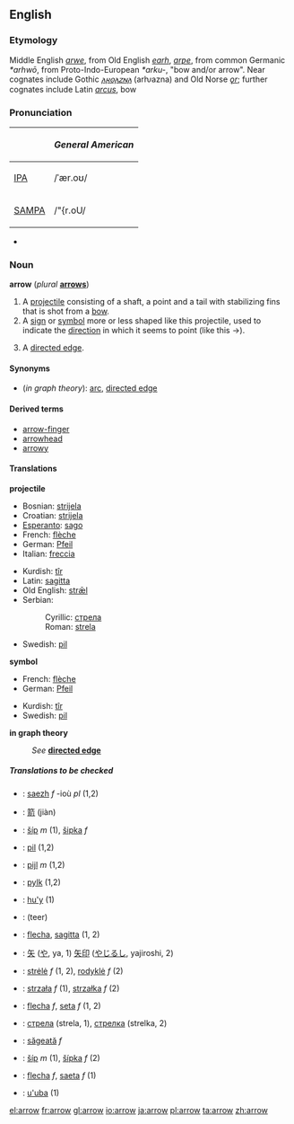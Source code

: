 ==English==

===Etymology===
Middle English ''[[arwe]]'', from Old English ''[[earh]]'', ''[[arƿe]]'', from common Germanic ''*arhwō'', from Proto-Indo-European ''*arku-'', "bow and/or arrow".  Near cognates include Gothic ''[[𐌰𐍂𐍈𐌰𐌶𐌽𐌰]]'' (arƕazna) and Old Norse ''[[ǫr]]''; further cognates include Latin ''[[arcus]]'', bow 

===Pronunciation===
{| border=1 cellpadding=5
! !! ''General American'' 
|-
| [[IPA]] || /ˈær.oʊ/
|- 
| [[SAMPA]] || /"{r.oU/
|}
*{{audio|en-us-arrow.ogg|Audio (US)}}

===Noun===
'''arrow''' (''plural'' '''[[arrows]]''')
#A [[projectile]] consisting of a shaft, a point and a tail with stabilizing fins that is shot from a [[bow]].
#A [[sign]] or [[symbol]] more or less shaped like this projectile, used to indicate the [[direction]] in which it seems to point (like this <math>\to</math>).
#{{graphtheory}} A [[directed edge]].

====Synonyms====
*(''in graph theory''): [[arc]], [[directed edge]]

====Derived terms====
*[[arrow-finger]]
*[[arrowhead]]
*[[arrowy]]

====Translations====

'''projectile'''
{{top}}
*Bosnian: [[strijela#Bosnian|strijela]] {{f}}
*Croatian: [[strijela#Croatian|strijela]] {{f}}
*[[Esperanto]]: [[sago]]
*French: [[flèche]] {{f}}
*German: [[Pfeil]] {{m}}
*Italian: [[freccia]] {{f}}
{{mid}}
*Kurdish: [[tîr]] {{m}}
*Latin: [[sagitta]] {{f}}
*Old English: [[stræl|strǣl]]
*Serbian:
*:Cyrillic: [[стрела#Serbian|стрела]] {{f}}
*:Roman: [[strela#Serbian|strela]] {{f}}
*Swedish: [[pil]] {{c}}
{{bottom}}

'''symbol'''
{{top}}
*French: [[flèche]] {{f}}
*German: [[Pfeil]] {{m}}
{{mid}}
*Kurdish: [[tîr]] {{m}}
*Swedish: [[pil]] {{c}}
{{bottom}}

'''in graph theory'''
:''See'' '''[[directed edge]]'''

=====Translations to be checked=====
<!--Remove this section once all of the translations below have been moved into the tables above.-->
{{checktrans}}

*{{ttbc|Breton}}: [[saezh]] ''f'' -ioù ''pl'' (1,2)
*{{ttbc|Chinese}}: [[箭]] (jiàn)
*{{ttbc|Czech}}: [[šíp]]  ''m'' (1), [[šipka]]  ''f'' 
*{{ttbc|Danish}}: [[pil]] (1,2)
*{{ttbc|Dutch}}: [[pijl]] ''m'' (1,2)
*{{ttbc|Frisian}}: [[pylk]] (1,2)
*{{ttbc|Guarani}}: [[hu'y]] (1)
*{{ttbc|Hindi}}: (teer)
*{{ttbc|Interlingua}}: [[flecha]], [[sagitta]] (1, 2)
*{{ttbc|Japanese}}: [[矢]] ([[や]], ya, 1) [[矢印]] ([[やじるし]], yajiroshi, 2)
*{{ttbc|Lithuanian}}: [[strėlė]] ''f'' (1, 2), [[rodyklė]] ''f'' (2)
*{{ttbc|Polish}}: [[strzała]] ''f'' (1), [[strzałka]] ''f'' (2)
*{{ttbc|Portuguese}}: [[flecha]] ''f'', [[seta]] ''f'' (1, 2)
*{{ttbc|Russian}}: [[стрела]] (strela, 1), [[стрелка]] (strelka, 2)
*{{ttbc|Romanian}}: [[săgeată]] ''f''
*{{ttbc|Slovak}}: [[šíp#Slovak|šíp]] ''m'' (1), [[šípka#Slovak|šípka]] ''f'' (2)
*{{ttbc|Spanish}}: [[flecha]] ''f'', [[saeta]] ''f'' (1)
*{{ttbc|Tupinambá}}: [[u'uba]] (1)

[[el:arrow]]
[[fr:arrow]]
[[gl:arrow]]
[[io:arrow]]
[[ja:arrow]]
[[pl:arrow]]
[[ta:arrow]]
[[zh:arrow]]